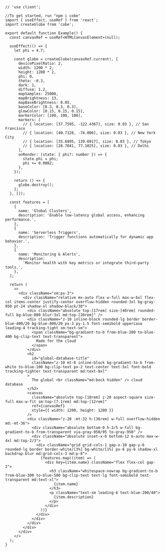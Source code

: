 ````tsx
// 'use client';

//To get started, run "npm i cobe"
import { useEffect, useRef } from 'react';
import createGlobe from 'cobe';

export default function Example() {
  const canvasRef = useRef<HTMLCanvasElement>(null);

  useEffect(() => {
    let phi = 4.7;

    const globe = createGlobe(canvasRef.current!, {
      devicePixelRatio: 2,
      width: 1200 * 2,
      height: 1200 * 2,
      phi: 0,
      theta: -0.3,
      dark: 1,
      diffuse: 1.2,
      mapSamples: 25000,
      mapBrightness: 13,
      mapBaseBrightness: 0.05,
      baseColor: [0.3, 0.3, 0.3],
      glowColor: [0.15, 0.15, 0.15],
      markerColor: [100, 100, 100],
      markers: [
        // { location: [37.7595, -122.4367], size: 0.03 }, // San Francisco
        // { location: [40.7128, -74.006], size: 0.03 }, // New York City
        // { location: [35.6895, 139.6917], size: 0.03 }, // Tokyo
        // { location: [28.7041, 77.1025], size: 0.03 }, // Delhi
      ],
      onRender: (state: { phi?: number }) => {
        state.phi = phi;
        phi += 0.0002;
      },
    });

    return () => {
      globe.destroy();
    };
  }, []);

  const features = [
    {
      name: 'Global Clusters',
      description: 'Enable low-latency global access, enhancing performance.',
    },
    {
      name: 'Serverless Triggers',
      description: 'Trigger functions automatically for dynamic app behavior.',
    },
    {
      name: 'Monitoring & Alerts',
      description:
        'Monitor health with key metrics or integrate third-party tools.',
    },
  ];

  return (
    <>
      <div className="sm:px-3">
        <div className="relative mx-auto flex w-full max-w-6xl flex-col items-center justify-center overflow-hidden rounded-3xl bg-gray-950 pt-24 shadow-xl shadow-black/30">
          <div className="absolute top-[17rem] size-[40rem] rounded-full bg-blue-800 blur-3xl md:top-[20rem]" />
          <div className="z-10 inline-block rounded-lg border border-blue-400/20 bg-blue-800/20 px-3 py-1.5 font-semibold uppercase leading-4 tracking-tight sm:text-sm">
            <span className="bg-gradient-to-b from-blue-200 to-blue-400 bg-clip-text text-transparent">
              Made for the cloud
            </span>
          </div>
          <h2
            id="global-database-title"
            className="z-10 mt-6 inline-block bg-gradient-to-b from-white to-blue-100 bg-clip-text px-2 text-center text-5xl font-bold tracking-tighter text-transparent md:text-8xl"
          >
            The global <br className="md:bock hidden" /> cloud database
          </h2>
          <canvas
            className="absolute top-[10rem] z-20 aspect-square size-full max-w-fit sm:top-[7.1rem] md:top-[12rem]"
            ref={canvasRef}
            style={{ width: 1200, height: 1200 }}
          />
          <div className="z-20 -mt-32 h-[36rem] w-full overflow-hidden md:-mt-36">
            <div className="absolute bottom-0 h-3/5 w-full bg-gradient-to-b from-transparent via-gray-950/95 to-gray-950" />
            <div className="absolute inset-x-6 bottom-12 m-auto max-w-4xl md:top-2/3">
              <div className="grid grid-cols-1 gap-x-10 gap-y-6 rounded-lg border border-white/[3%] bg-white/[1%] px-6 py-6 shadow-xl backdrop-blur md:grid-cols-3 md:p-8">
                {features.map((item) => (
                  <div key={item.name} className="flex flex-col gap-2">
                    <h3 className="whitespace-nowrap bg-gradient-to-b from-blue-300 to-blue-500 bg-clip-text text-lg font-semibold text-transparent md:text-xl">
                      {item.name}
                    </h3>
                    <p className="text-sm leading-6 text-blue-200/40">
                      {item.description}
                    </p>
                  </div>
                ))}
              </div>
            </div>
          </div>
        </div>
      </div>
    </>
  );
}

````